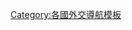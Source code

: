 {{Navbox
|name  = 德涅斯特河沿岸外交
|title = {{flagicon|Transnistria}} {{Link-en|德涅斯特河沿岸外交|Foreign relations of Transnistria|德涅斯特河沿岸外交}}
|state = {{{state|autocollapse}}}
|listclass = hlist
|image = [[File:Coat of arms of Transnistria.svg|70px|Coat of arms of Transnistria|德涅斯特河沿岸國徽]]

|group1 = <div style="text-align: center;">美洲</div>
|list1 =
* {{Link-en|德涅斯特河沿岸－美國關係|Transnistria–United States relations|美國}}

|group2 = <div style="text-align: center;">亞洲</div>
|list2 =
* [[阿布哈兹与德涅斯特河沿岸关系|阿布哈茲]]
* {{Link-en|阿爾察赫共和國與德涅斯特河沿岸關係|Artsakh–Transnistria relations|阿爾察赫共和國}}
* {{Link-en|南奧塞梯與德涅斯特河沿岸關係|South Ossetia–Transnistria relations|南奧塞梯}}

|group3 = <div style="text-align: center;">歐洲</div>
|list3 =
* {{Link-en|摩爾多瓦－德涅斯特河沿岸關係|Moldova–Transnistria relations|摩爾多瓦}}
* {{Link-en|羅馬尼亞－德涅斯特河沿岸關係|Romania–Transnistria relations|羅馬尼亞}}
* {{Link-en|俄羅斯－德涅斯特河沿岸關係|Russia–Transnistria relations|俄羅斯}}
* {{Link-en|德涅斯特河沿岸－烏克蘭關係|Transnistria–Ukraine relations|烏克蘭}}

|group4 = 使領館
|list4 =
* {{Link-en|德涅斯特河沿岸駐外機構列表|List of diplomatic missions of Transnistria|德涅斯特河沿岸駐外}} / {{Link-en|駐德涅斯特河沿岸外交機構列表|List of diplomatic missions in Transnistria|駐德涅斯特河沿岸}}

}}<noinclude>
{{collapsible option}}
[[Category:各國外交導航模板]]
</noinclude>
